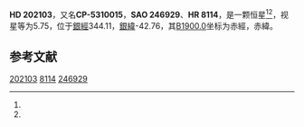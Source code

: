 {{Starbox begin
| name = HD 202103
}}
{{Starbox observe
| epoch = [[J2000.0|J2000.0]]
| constell = {{星座名待查}}<ref name=SIMBAD>{{cite web
 | url=http://simbad.u-strasbg.fr/simbad/sim-id?Ident=HR+8114
 | title =Pulsating variable Star
 | publisher=Centre de Données astronomiques de Strasbourg
 | work=SIMBAD
 | accessdate=2012-07-13}}</ref><ref name=DATA>{{cite web
 | url=http://vizier.u-strasbg.fr/viz-bin/VizieR-5?-out.add=.&-source=5050&-corr=PK=HR&-out.max=9999&HR=8114
 | title=VizieR Detailed Page
 | accessdate=2012-07-13
 | archive-date=2019-02-16
 | archive-url=https://web.archive.org/web/20190216100322/http://vizier.u-strasbg.fr/viz-bin/VizieR-5?-out.add=.&-source=5050&-corr=PK=HR&-out.max=9999&HR=8114
 | dead-url=no
 }}</ref>
| 星官 = 
| ra = {{RA|21|15|45.9}}<ref name=SIMBAD /><ref name=DATA />
| dec = {{DEC|-53|15|47}}<ref name=SIMBAD /><ref name=DATA />
| appmag_v = 5.75<ref name=SIMBAD /><ref name=DATA />
}}
{{Starbox character
| class = A6IV<ref name=SIMBAD /><ref name=DATA />
| b-v = 0.19<ref name=SIMBAD /><ref name=DATA />
| u-b = <ref name=SIMBAD /><ref name=DATA />
| r-i = <ref name=SIMBAD /><ref name=DATA />
| variable = 
}}
{{Starbox astrometry
| radial_v = 
| prop_mo_ra = -13
| parallax = 
| p_error = 
}}
{{Starbox catalog
| names =CP-5310015，[[SAO星表|SAO]] 246929，[[HD星表|HD]] 202103，[[HR星表|HR]] 8114}}
{{Starbox reference |Simbad=HR+8114}}
{{Starbox end}}

'''HD 202103'''，又名'''CP-5310015'''，'''SAO 246929'''、'''HR 8114'''，是一颗恒星<ref name=SIMBAD /><ref name=DATA />，视星等为5.75，位于[[銀道座標系|銀經]]344.11，[[銀道座標系|銀緯]]-42.76，其[[B1900.0|B1900.0]]坐标为赤經{{RA|21|8|37.4}}，赤緯{{DEC|-53|-42.76|37}}。

== 参考文献 ==
{{reflist}}

{{star-stub}}

[[Category:HD和HDE天體|202103]]
[[Category:HR天體|8114]]
[[Category:SAO天體|246929]]